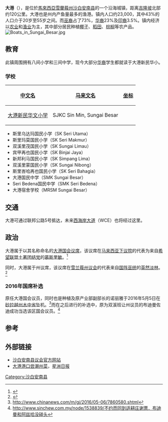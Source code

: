 {{Infobox settlement
|official_name            = Sungai Besar
|settlement_type          = 城镇
|website                 ={{URL|mdsb.gov.my}}
|name                 = 大港
|image_skyline = File:Sign of Selamat Datang ke Sungai Besar.JPG
|imagesize=300px
|image_caption=
|pushpin_map=Malaysia Selangor#Malaysia West#Malaysia
|pushpin_label_position=right
|pushpin_map_caption='''大港'''在[[雪兰莪州|雪兰莪州]]、[[马来西亚半岛|马来西亚半岛]]和[[马来西亚|马来西亚]]的位置
|coordinates_region=MY
|subdivision_name={{MAS}}
|subdivision_name1={{Selangor}}
|coordinates_display=title
|subdivision_type=[[世界政区索引|国家]]
|subdivision_type1=[[马来西亚州属和联邦直辖区|州属]]
|subdivision_type2=[[马来西亚县份|县]]
|subdivision_name2=[[沙白安南县|沙白安南县]]
|leader_name=[[沙白安南县议会|沙白安南县议会]]
|leader_name1=阿兹琳达阿兹曼（Azlinda Azman）
|leader_name2=[[慕斯里敏|慕斯里敏]]（[[希盟|希盟]]）
|leader_name3=[[英然淡林|英然淡林]]（[[国阵|国阵]]）
|leader_title=[[大马地方政府|地方政府]]
|leader_title1=市长
|leader_title2=[[大港国会议席|大港国会议席]]
|leader_title3=[[2018年马来西亚各州议会选举成绩列表|双溪班让州议席]]
|established_title = 
|established_date = 
|area_magnitude =
|area_total_sq_mi  =
|area_total_km2 = 
|population_as_of = 
|population_total = 
|population_density_sq_mi =
|population_density_km2 =
|timezone = [[马来西亚标准时间|马来西亚标准时间]]
|utc_offset = +8
|timezone_DST = 无
|elevation_m =
|elevation_ft =
|coordinates       = {{coord|3|40|N|100|59|E|display=inline}}
|footnotes =
|postal_code_type=[[马来西亚邮政编码|邮编]]
|postal_code=45300
}}

'''大港'''（{{lang-ms|Sungai Besar}}），是位於[[馬來西亞|馬來西亞]][[雪蘭莪州|雪蘭莪州]][[沙白安南县|沙白安南县]]的一个沿海城镇，距离[[吉隆坡|吉隆坡]]北部约120公里。大港也是州内产鱼量最多的渔港。镇内人口约23,000，其中43%的人口介于20岁至55岁之间。而[[马来西亚马来人|巫裔]]占了73%，[[马来西亚华人|华裔]]23%及[[马来西亚印度人|印裔]]3.5%。镇内经济以[[农业|农业]]和[[渔业|渔业]]为主，其中部分居民种植[[椰子|椰子]]、[[稻田|稻田]]、[[棕榈|棕榈]]等农产品。
[[File:Boats_in_Sungai_Besar.jpg|thumb]]

== 教育 ==
此镇周围拥有八间小学和三间中学，现今大部分[[马来西亚华人|华裔]]学生都就读于大港新民华小。

=== 学校 ===
{| class="wikitable sortable mw-collapsible "
![[马来西亚华语|中文名]]
![[马来语|马来文名]]
![[坐标|坐标]]
|- 
|[http://sinminsb.blogspot.my/?m=1 大港新民华文小学]
|SJKC Sin Min, Sungai Besar
|{{coord|3.676913|N|100.98083|E|name=新民}}
|}
*斯里乌达玛国民小学（SK Seri Utama）
*斯里玛莫国民小学（SK Seri Makmur）
*双溪里茂国民小学（SK Sungai Limau）
*宾甲再也国民小学（SK Binjai Jaya）
*新邦利马国民小学（SK Simpang Lima）
*双溪里蒙国民小学（SK Sungai Nibong）
*斯里峇哈再也国民小学（SK Seri Bahagia）
*大港国民中学（SMK Sungai Besar）
*Seri Bedena国民中学（SMK Seri Bedena）
*大港宿舍学校（MRSM Sungai Besar）

==交通==
大港可通过{{JKR|5}}联邦公路5号抵达，未来[[西海岸大道|西海岸大道]]（WCE）也将经过这里。

==政治==
大港属于以其名称命名的[[大港国会议席|大港国会议席]]，该议席在[[马来西亚下议院|马来西亚下议院]]的代表为来自[[希望联盟|希望联盟]][[土著团结党|土著团结党]]的[[慕斯里敏|慕斯里敏]]。<ref>{{cite web|title=Ahli Parlimen|url=http://www.parlimen.gov.my/profile-ahli.html?uweb=dr&id=3344|website=Portal Rasmi Parlimen Malaysia|accessdate=2017-05-29|archive-date=2017-06-30|archive-url=https://web.archive.org/web/20170630201014/http://www.parlimen.gov.my/profile-ahli.html?uweb=dr&id=3344|dead-url=no}}</ref>

同时，大港属于{{zyx|双溪班让}}州议席，该议席在[[雪兰莪州议会|雪兰莪州议会]]的代表来自[[国阵|国阵]][[巫统|巫统]]的[[英然淡林|英然淡林]]。<ref>{{cite web|title=ADN Kawasan N01 - N10|url=http://www.selangor.gov.my/index.php/pages/view/111|website=Portal Kerajaan Negeri Selangor Darul Ehsan|accessdate=2017-06-03|archive-date=2017-06-10|archive-url=https://web.archive.org/web/20170610090529/http://www.selangor.gov.my/index.php/pages/view/111|dead-url=no}}</ref>

===2016年国席补选===
原任大港国会议员，同时也是种植及原产业部副部长的诺丽雅于2016年5月5日在[[砂拉越州|砂拉越州]][[木中省|木中省]]坠机。<ref>http://www.chinanews.com/m/gj/2016/05-06/7860580.shtml</ref>而在之后进行的补选中，原为双溪班让州议员的布迪曼佐迪成功当选该区国会议员。<ref>http://www.sinchew.com.my/node/1538839/不约而同到适耕庄谢票．布迪曼和阿兹哈没碰头</ref>

==参考==
{{Portal|马来西亚}}
{{reflist}}

==外部链接==
*[http://www.mdsb.gov.my 沙白安南县议会官方网站]{{Wayback|url=http://www.mdsb.gov.my/ |date=20200819051847 }}
*[http://www.sinchew.com.my/node/1525318 大港港口尝潮州菜]{{Wayback|url=http://www.sinchew.com.my/node/1525318 |date=20171225201107 }}，[[星洲日报|星洲日报]]

{{雪兰莪}}
[[Category:沙白安南县|Category:沙白安南县]]